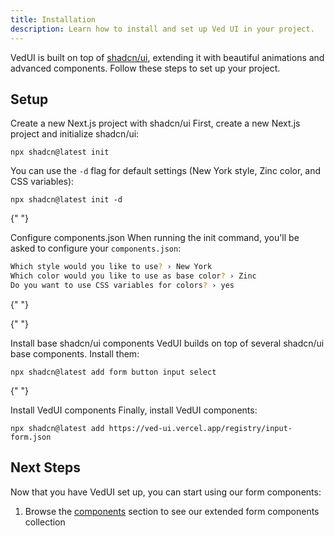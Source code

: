 ---
title: Installation
description: Learn how to install and set up Ved UI in your project.
---

VedUI is built on top of [shadcn/ui](https://ui.shadcn.com), extending it with beautiful animations and advanced components. Follow these steps to set up your project.

## Setup

<Steps>
  <Step>Create a new Next.js project with shadcn/ui</Step>
  First, create a new Next.js project and initialize shadcn/ui:

```package-install
npx shadcn@latest init
```

You can use the `-d` flag for default settings (New York style, Zinc color, and CSS variables):

```package-install
npx shadcn@latest init -d
```

{" "}

<Step>Configure components.json</Step>
When running the init command, you'll be asked to configure your `components.json`:

```bash
Which style would you like to use? › New York
Which color would you like to use as base color? › Zinc
Do you want to use CSS variables for colors? › yes
```

{" "}

{" "}

<Step>Install base shadcn/ui components</Step>
VedUI builds on top of several shadcn/ui base components. Install them:

```package-install
npx shadcn@latest add form button input select
```

{" "}

<Step>Install VedUI components</Step>
Finally, install VedUI components:

```package-install
npx shadcn@latest add https://ved-ui.vercel.app/registry/input-form.json
```

</Steps>

## Next Steps

Now that you have VedUI set up, you can start using our form components:

1. Browse the [components](/docs/components/input-form) section to see our extended form components collection
